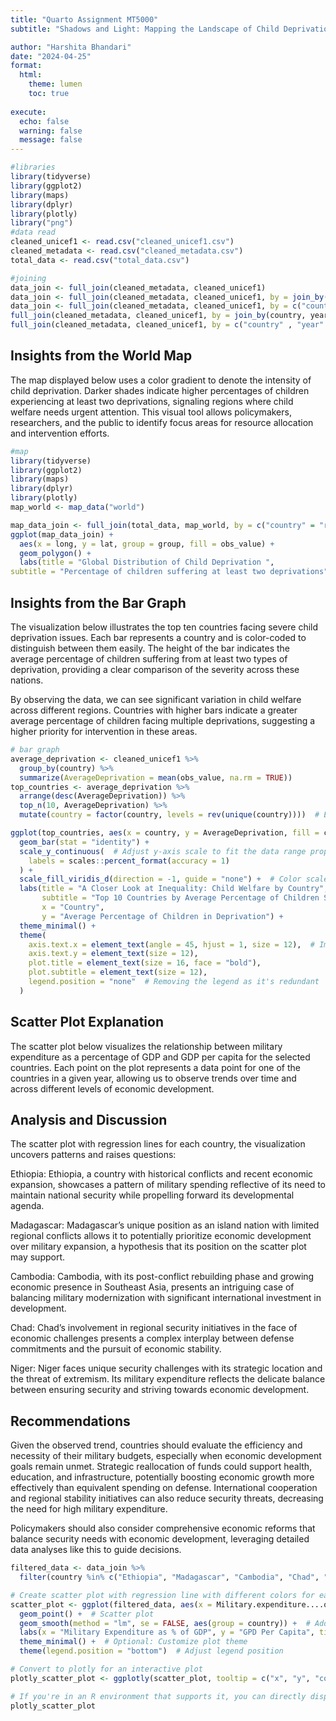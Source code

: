 ---
title: "Quarto Assignment MT5000"
subtitle: "Shadows and Light: Mapping the Landscape of Child Deprivation Worldwide"

author: "Harshita Bhandari"
date: "2024-04-25"
format:
  html:
    theme: lumen
    toc: true
    
execute: 
  echo: false
  warning: false
  message: false
---
```{r setup, include=FALSE}
#libraries
library(tidyverse)
library(ggplot2)
library(maps)
library(dplyr)
library(plotly)
library("png")
#data read
cleaned_unicef1 <- read.csv("cleaned_unicef1.csv")
cleaned_metadata <- read.csv("cleaned_metadata.csv")
total_data <- read.csv("total_data.csv")

#joining 
data_join <- full_join(cleaned_metadata, cleaned_unicef1)
data_join <- full_join(cleaned_metadata, cleaned_unicef1, by = join_by(country, year))
data_join <- full_join(cleaned_metadata, cleaned_unicef1, by = c("country" , "year" ))
full_join(cleaned_metadata, cleaned_unicef1, by = join_by(country, year))
full_join(cleaned_metadata, cleaned_unicef1, by = c("country" , "year" ))
```

## Insights from the World Map
The map displayed below uses a color gradient to denote the intensity of child deprivation. Darker shades indicate higher percentages of children experiencing at least two deprivations, signaling regions where child welfare needs urgent attention. This visual tool allows policymakers, researchers, and the public to identify focus areas for resource allocation and intervention efforts.
```{r}
#map
library(tidyverse)
library(ggplot2)
library(maps)
library(dplyr)
library(plotly)
map_world <- map_data("world")

map_data_join <- full_join(total_data, map_world, by = c("country" = "region"))                       
ggplot(map_data_join) +
  aes(x = long, y = lat, group = group, fill = obs_value) +
  geom_polygon() +
  labs(title = "Global Distribution of Child Deprivation ",  
subtitle = "Percentage of children suffering at least two deprivations")
```
## Insights from the Bar Graph

The visualization below illustrates the top ten countries facing severe child deprivation issues. Each bar represents a country and is color-coded to distinguish between them easily. The height of the bar indicates the average percentage of children suffering from at least two types of deprivation, providing a clear comparison of the severity across these nations.

By observing the data, we can see significant variation in child welfare across different regions. Countries with higher bars indicate a greater average percentage of children facing multiple deprivations, suggesting a higher priority for intervention in these areas.
```{r}
# bar graph
average_deprivation <- cleaned_unicef1 %>%
  group_by(country) %>%
  summarize(AverageDeprivation = mean(obs_value, na.rm = TRUE))
top_countries <- average_deprivation %>%
  arrange(desc(AverageDeprivation)) %>%
  top_n(10, AverageDeprivation) %>%
  mutate(country = factor(country, levels = rev(unique(country))))  # Ensure correct ordering in the plot

ggplot(top_countries, aes(x = country, y = AverageDeprivation, fill = country)) +
  geom_bar(stat = "identity") +
  scale_y_continuous(  # Adjust y-axis scale to fit the data range properly
    labels = scales::percent_format(accuracy = 1)
  ) +
  scale_fill_viridis_d(direction = -1, guide = "none") +  # Color scale
  labs(title = "A Closer Look at Inequality: Child Welfare by Country",
       subtitle = "Top 10 Countries by Average Percentage of Children Suffering from At Least Two Deprivations 2011-2018",
       x = "Country",
       y = "Average Percentage of Children in Deprivation") +
  theme_minimal() +
  theme(
    axis.text.x = element_text(angle = 45, hjust = 1, size = 12),  # Improve legibility of country names
    axis.text.y = element_text(size = 12),
    plot.title = element_text(size = 16, face = "bold"),
    plot.subtitle = element_text(size = 12),
    legend.position = "none"  # Removing the legend as it's redundant
  )
```


## Scatter Plot Explanation

The scatter plot below visualizes the relationship between military expenditure as a percentage of GDP and GDP per capita for the selected countries. Each point on the plot represents a data point for one of the countries in a given year, allowing us to observe trends over time and across different levels of economic development.

## Analysis and Discussion

The scatter plot with regression lines for each country, the visualization uncovers patterns and raises questions:

Ethiopia:
Ethiopia, a country with historical conflicts and recent economic expansion, showcases a pattern of military spending reflective of its need to maintain national security while propelling forward its developmental agenda.

Madagascar:
Madagascar's unique position as an island nation with limited regional conflicts allows it to potentially prioritize economic development over military expansion, a hypothesis that its position on the scatter plot may support.

Cambodia:
Cambodia, with its post-conflict rebuilding phase and growing economic presence in Southeast Asia, presents an intriguing case of balancing military modernization with significant international investment in development.

Chad:
Chad's involvement in regional security initiatives in the face of economic challenges presents a complex interplay between defense commitments and the pursuit of economic stability.

Niger:
Niger faces unique security challenges with its strategic location and the threat of extremism. Its military expenditure reflects the delicate balance between ensuring security and striving towards economic development.

## Recommendations

Given the observed trend, countries should evaluate the efficiency and necessity of their military budgets, especially when economic development goals remain unmet. Strategic reallocation of funds could support health, education, and infrastructure, potentially boosting economic growth more effectively than equivalent spending on defense. International cooperation and regional stability initiatives can also reduce security threats, decreasing the need for high military expenditure.

Policymakers should also consider comprehensive economic reforms that balance security needs with economic development, leveraging detailed data analyses like this to guide decisions.


```{r}

filtered_data <- data_join %>%
  filter(country %in% c("Ethiopia", "Madagascar", "Cambodia", "Chad", "Niger"))

# Create scatter plot with regression line with different colors for each country
scatter_plot <- ggplot(filtered_data, aes(x = Military.expenditure....of.GDP., y = GDP.per.capita..constant.2015.US.., color = country)) +
  geom_point() +  # Scatter plot
  geom_smooth(method = "lm", se = FALSE, aes(group = country)) +  # Add regression line without confidence interval for each country
  labs(x = "Military Expenditure as % of GDP", y = "GPD Per Capita", title = "Balancing Act: Military Investment and Economic Prosperity in Economies") +  # Labels
  theme_minimal() +  # Optional: Customize plot theme
  theme(legend.position = "bottom")  # Adjust legend position

# Convert to plotly for an interactive plot
plotly_scatter_plot <- ggplotly(scatter_plot, tooltip = c("x", "y", "color"))

# If you're in an R environment that supports it, you can directly display the plot
plotly_scatter_plot
```


